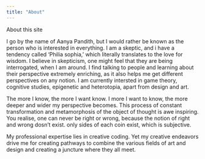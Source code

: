 ```yaml
---
title: "About"
---
```


About this site

I go by the name of Aanya Pandith, but I would rather be known as the person who is interested in everything. I am a skeptic, and i have a tendency called 'Philia sophia,' which literally translates to the love for wisdom. I believe in skepticism, one might feel that they are being interrogated, when I am around. I find talking to people and learning about their perspective extremely enriching, as it also helps me get different perspectives on any notion. I am currently intersted in game theory, cognitive studies, epigenetic and heterotopia, apart from design and art.

The more I know, the more I want know. I more I want to know, the more deeper and wider my perspective becomes. This process of constant transformation and metamorphosis of the object of thought is awe inspiring. You realise, one can never be right or wrong, because the notion of right and wrong dosn't exist. only sides of each coin exist, which is subjective.

My professional expertise lies in creative coding. Yet my creative endeavors drive me for creating pathways to combine the various fields of art and design and creating a juncture where they all meet.
